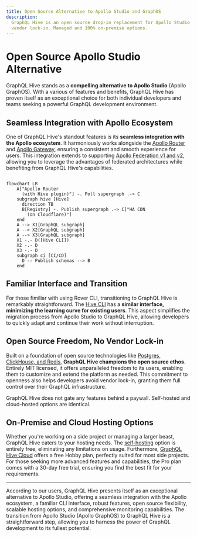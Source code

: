 ```yaml
---
title: Open Source Alternative to Apollo Studio and GraphOS
description:
  GraphQL Hive is an open source drop-in replacement for Apollo Studio (Apollo GraphOS) with no
  vendor lock-in. Managed and 100% on-premise options.
---
```


# Open Source Apollo Studio Alternative

GraphQL Hive stands as a **compelling alternative to Apollo Studio** (Apollo GraphOS). With a
various of features and benefits, GraphQL Hive has proven itself as an exceptional choice for both
individual developers and teams seeking a powerful GraphQL development environment.

## Seamless Integration with Apollo Ecosystem

One of GraphQL Hive's standout features is its **seamless integration with the Apollo ecosystem**.
It harmoniously works alongside the [Apollo Router](/docs/integrations/apollo-router) and
[Apollo Gateway](/docs/integrations/apollo-gateway), ensuring a consistent and smooth experience for
users. This integration extends to supporting
[Apollo Federation v1 and v2](/docs/get-started/apollo-federarion), allowing you to leverage the
advantages of federated architectures while benefiting from GraphQL Hive's capabilities.

```mermaid

flowchart LR
    A["Apollo Router
      (with Hive plugin)"] -. Poll supergraph .-> C
    subgraph hive [Hive]
      direction TB
      B[Registry] -. Publish supergraph .-> C["HA CDN
        (on Cloudflare)"]
    end
    A --> X1[GraphQL subgraph]
    A --> X2[GraphQL subgraph]
    A --> X3[GraphQL subgraph]
    X1 -.- D([Hive CLI])
    X2 -.- D
    X3 -.- D
    subgraph ci [CI/CD]
      D -- Publish schemas --> B
    end

```

## Familiar Interface and Transition

For those fimiliar with using Rover CLI, transitioning to GraphQL Hive is remarkably
straightforward. The [Hive CLI](/docs/api-reference/cli) has a **similar interface, minimizing the
learning curve for existing users**. This aspect simplifies the migration process from Apollo Studio
to GraphQL Hive, allowing developers to quickly adapt and continue their work without interruption.

## Open Source Freedom, No Vendor Lock-in

Built on a foundation of open source technologies like
[Postgres, ClickHouse, and Redis](https://github.com/kamilkisiela/graphql-hive/blob/main/docker/docker-compose.community.yml),
**GraphQL Hive champions the open source ethos**. Entirely MIT licensed, it offers unparalleled
freedom to its users, enabling them to customize and extend the platform as needed. This commitment
to openness also helps developers avoid vendor lock-in, granting them full control over their
GraphQL infrastructure.

GraphQL Hive does not gate any features behind a paywall. Self-hosted and cloud-hosted options are
identical.

## On-Premise and Cloud Hosting Options

Whether you're working on a side project or managing a larger beast, GraphQL Hive caters to your
hosting needs. The [self-hosting](/docs/self-hosting/get-started) option is entirely free,
eliminating any limitations on usage. Furthermore,
[GraphQL Hive Cloud](https://the-guild.dev/graphql/hive) offers a free Hobby plan, perfectly suited
for most side projects. For those seeking more advanced features and capabilities, the Pro plan
comes with a 30-day free trial, ensuring you find the best fit for your requirements.

---

According to our users, GraphQL Hive presents itself as an exceptional alternative to Apollo Studio,
offering a seamless integration with the Apollo ecosystem, a familiar CLI interface, robust
features, open source flexibility, scalable hosting options, and comprehensive monitoring
capabilities. The transition from Apollo Studio (Apollo GraphOS) to GraphQL Hive is a
straightforward step, allowing you to harness the power of GraphQL development to its fullest
potential.

